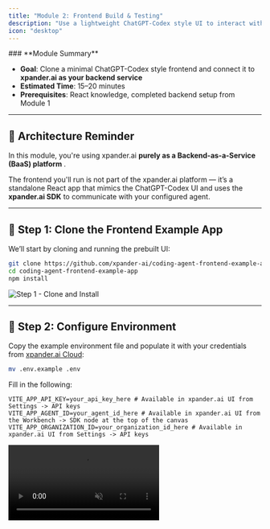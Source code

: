 ```yaml
---
title: "Module 2: Frontend Build & Testing"
description: "Use a lightweight ChatGPT-Codex style UI to interact with your coding agent"
icon: "desktop"
---
```


<Note>
  ### **Module Summary**

  - **Goal**: Clone a minimal ChatGPT-Codex style frontend and connect it to **xpander.ai as your backend service**
  - **Estimated Time**: 15–20 minutes
  - **Prerequisites**: React knowledge, completed backend setup from Module 1
</Note>

---

## 🧠 Architecture Reminder

In this module, you're using xpander.ai **purely as a Backend-as-a-Service (BaaS) platform** .

The frontend you'll run is not part of the xpander.ai platform — it’s a standalone React app that mimics the ChatGPT-Codex UI and uses the **xpander.ai SDK** to communicate with your configured agent.

---

## 🧱 Step 1: Clone the Frontend Example App

We’ll start by cloning and running the prebuilt UI:

```bash
git clone https://github.com/xpander-ai/coding-agent-frontend-example-app.git
cd coding-agent-frontend-example-app
npm install
```

![Step 1 - Clone and Install](/images/workshops/git-clone.png)

---

## 🔐 Step 2: Configure Environment

Copy the example environment file and populate it with your credentials from [xpander.ai Cloud](https://app.xpander.ai):

```bash
mv .env.example .env
```

Fill in the following:

```env
VITE_APP_API_KEY=your_api_key_here # Available in xpander.ai UI from Settings -> API keys 
VITE_APP_AGENT_ID=your_agent_id_here # Available in xpander.ai UI from the Workbench -> SDK node at the top of the canvas
VITE_APP_ORGANIZATION_ID=your_organization_id_here # Available in xpander.ai UI from Settings -> API keys
```


<Frame>
  <video autoPlay muted loop playsInline className="w-full aspect-video" src="https://assets.xpanderai.io/workshops/videos/settings-api-keys.mp4" />
</Frame>

---

## ⚙️ Step 3: Start the App

Launch the frontend locally:

```bash
npm run dev
```

![Step 3 - npm run dev](/images/workshops/swe-npm-run-dev.png)

Then navigate to:

```
http://localhost:3000
```

![Step 3 - Open Browser](/images/workshops/swe-blank-tasks-manager.png)

---

## ✍️ Step 4: Send Your First Coding Task

From the input field, send a prompt like:

```text
Add a simple, cool and beautiful todo list app (HTML, CSS, JS) to xpander-ai/apps-by-agents. do it in one-shot
```

<Frame>
  <video autoPlay muted loop playsInline className="w-full aspect-video" src="https://assets.xpanderai.io/workshops/videos/swe-send-task.mp4" />
</Frame>

---

## 🔍 Step 5: Track Task Execution

Click **View** to view real-time execution details.

<Frame>
  <video autoPlay muted loop playsInline className="w-full aspect-video" src="https://assets.xpanderai.io/workshops/videos/swe-track-result.mp4" />
</Frame>

### You’ll see:

- **Top**: The original prompt or task
- **Popup**: Logs and generated output from the agent
- **Result**: Execution result
- **Logs & Messages Buttons**: Execution messages logs & codex execution logs

---

<Tip>
  The agent runs **OpenAI Codex** in a **secure, isolated sandbox** powered by **xpander.ai**.
  GitHub access is automatically inherited through the agentic interface you connected during the import process — no tokens needed.
</Tip>

---

## ✅ What's Next?

Your frontend is now live and connected to the xpander.ai BaaS. and generated its first coding task :)

→ Proceed to [Module 3: Competition Submission](#)\

→ Optional: Try customizing the UI or agent behavior in Module 4